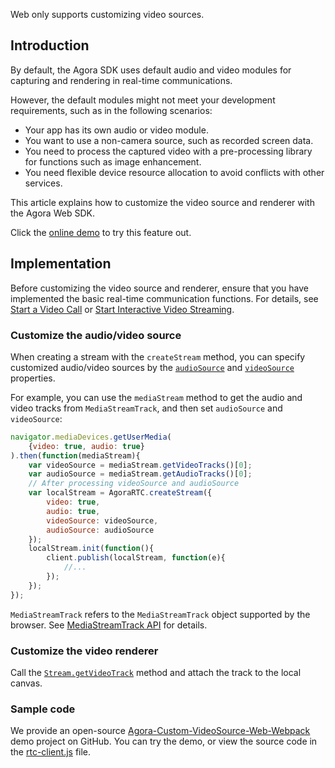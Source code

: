 <PlatformWrapper platform="web">

Web only supports customizing video sources.

## Introduction

By default, the Agora SDK uses default audio and video modules for capturing and rendering in real-time communications.

However, the default modules might not meet your development requirements, such as in the following scenarios:

- Your app has its own audio or video module.
- You want to use a non-camera source, such as recorded screen data.
- You need to process the captured video with a pre-processing library for functions such as image enhancement.
- You need flexible device resource allocation to avoid conflicts with other services.

This article explains how to customize the video source and renderer with the Agora Web SDK.


<div class="alert info">Click the <a href="https://webdemo.agora.io/agora-web-showcase/examples/Agora-Custom-VideoSource-Web/">online demo</a> to try this feature out.</div>

## Implementation

Before customizing the video source and renderer, ensure that you have implemented the basic real-time communication functions. For details, see [Start a Video Call](/3.x/video-calling/quickstart-guide/get-started-sdk) or [Start Interactive Video Streaming](../quickstart-guide/start-video-streaming).

### Customize the audio/video source

When creating a stream with the `createStream` method, you can specify customized audio/video sources by the [`audioSource`](https://docs.agora.io/en/Interactive%20Broadcast/API%20Reference/web/interfaces/agorartc.streamspec.html#audiosource) and [`videoSource`](https://docs.agora.io/en/Interactive%20Broadcast/API%20Reference/web/interfaces/agorartc.streamspec.html#videosource) properties.

For example, you can use the `mediaStream` method to get the audio and video tracks from `MediaStreamTrack`, and then set `audioSource` and `videoSource`:

```javascript
navigator.mediaDevices.getUserMedia(
    {video: true, audio: true}
).then(function(mediaStream){
    var videoSource = mediaStream.getVideoTracks()[0];
    var audioSource = mediaStream.getAudioTracks()[0];
    // After processing videoSource and audioSource
    var localStream = AgoraRTC.createStream({
        video: true,
        audio: true,
        videoSource: videoSource,
        audioSource: audioSource
    });
    localStream.init(function(){
        client.publish(localStream, function(e){
            //...
        });
    });
});
```

<div class="alert info"><code>MediaStreamTrack</code> refers to the <code>MediaStreamTrack</code> object supported by the browser. See <a href="https://developer.mozilla.org/en-US/docs/Web/API/MediaStreamTrack">MediaStreamTrack API</a> for details.</div>


### Customize the video renderer

Call the [`Stream.getVideoTrack`](https://docs.agora.io/en/Interactive%20Broadcast/API%20Reference/web/interfaces/agorartc.stream.html#getvideotrack) method and attach the track to the local canvas.

### Sample code

We provide an open-source [Agora-Custom-VideoSource-Web-Webpack](https://github.com/AgoraIO/Advanced-Video/tree/master/Web/Agora-Custom-VideoSource-Web-Webpack) demo project on GitHub. You can try the demo, or view the source code in the [rtc-client.js](https://github.com/AgoraIO/Advanced-Video/blob/master/Web/Agora-Custom-VideoSource-Web-Webpack/src/rtc-client.js) file.

</PlatformWrapper>